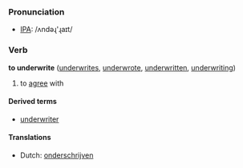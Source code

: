 === Pronunciation ===
*[[w:IPA|IPA]]: /ʌndəɻ'ɻaɪt/

=== Verb ===
'''to underwrite''' ([[underwrites]], [[underwrote]], [[underwritten]], [[underwriting]])

# to [[agree]] with

====Derived terms====
*[[underwriter]]

==== Translations ====
*Dutch: [[onderschrijven]]